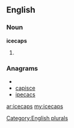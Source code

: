 ==English==

===Noun===
'''icecaps'''

# {{plural of|[[icecap]]}}

===Anagrams===
* {{alphagram|acceips}}
* [[capisce#English|capisce]]
* [[ipecacs#English|ipecacs]]

[[Category:English plurals]]

[[ar:icecaps]]
[[my:icecaps]]